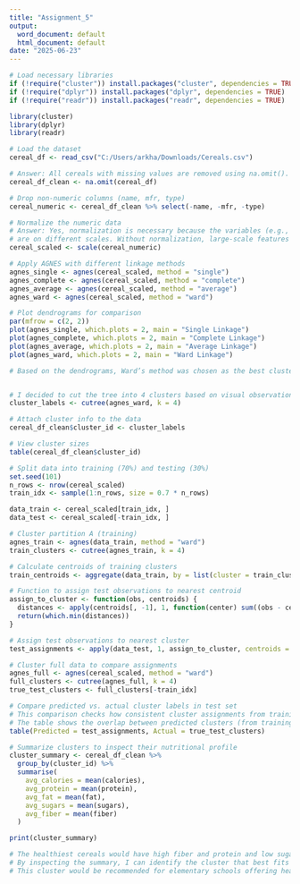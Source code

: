 ---
title: "Assignment_5"
output:
  word_document: default
  html_document: default
date: "2025-06-23"
---

```{r }

# Load necessary libraries
if (!require("cluster")) install.packages("cluster", dependencies = TRUE)
if (!require("dplyr")) install.packages("dplyr", dependencies = TRUE)
if (!require("readr")) install.packages("readr", dependencies = TRUE)

library(cluster)
library(dplyr)
library(readr)

# Load the dataset
cereal_df <- read_csv("C:/Users/arkha/Downloads/Cereals.csv")

# Answer: All cereals with missing values are removed using na.omit().
cereal_df_clean <- na.omit(cereal_df)

# Drop non-numeric columns (name, mfr, type)
cereal_numeric <- cereal_df_clean %>% select(-name, -mfr, -type)

# Normalize the numeric data
# Answer: Yes, normalization is necessary because the variables (e.g., sodium, fiber, etc.)
# are on different scales. Without normalization, large-scale features would dominate the distance calculations.
cereal_scaled <- scale(cereal_numeric)

# Apply AGNES with different linkage methods
agnes_single <- agnes(cereal_scaled, method = "single")
agnes_complete <- agnes(cereal_scaled, method = "complete")
agnes_average <- agnes(cereal_scaled, method = "average")
agnes_ward <- agnes(cereal_scaled, method = "ward")

# Plot dendrograms for comparison
par(mfrow = c(2, 2))
plot(agnes_single, which.plots = 2, main = "Single Linkage")
plot(agnes_complete, which.plots = 2, main = "Complete Linkage")
plot(agnes_average, which.plots = 2, main = "Average Linkage")
plot(agnes_ward, which.plots = 2, main = "Ward Linkage")

# Based on the dendrograms, Ward’s method was chosen as the best clustering approach.It creates well-separated and balanced clusters.


# I decided to cut the tree into 4 clusters based on visual observation of Ward's dendrogram.
cluster_labels <- cutree(agnes_ward, k = 4)

# Attach cluster info to the data
cereal_df_clean$cluster_id <- cluster_labels

# View cluster sizes
table(cereal_df_clean$cluster_id)

# Split data into training (70%) and testing (30%)
set.seed(101)
n_rows <- nrow(cereal_scaled)
train_idx <- sample(1:n_rows, size = 0.7 * n_rows)

data_train <- cereal_scaled[train_idx, ]
data_test <- cereal_scaled[-train_idx, ]

# Cluster partition A (training)
agnes_train <- agnes(data_train, method = "ward")
train_clusters <- cutree(agnes_train, k = 4)

# Calculate centroids of training clusters
train_centroids <- aggregate(data_train, by = list(cluster = train_clusters), FUN = mean)

# Function to assign test observations to nearest centroid
assign_to_cluster <- function(obs, centroids) {
  distances <- apply(centroids[, -1], 1, function(center) sum((obs - center)^2))
  return(which.min(distances))
}

# Assign test observations to nearest cluster
test_assignments <- apply(data_test, 1, assign_to_cluster, centroids = train_centroids)

# Cluster full data to compare assignments
agnes_full <- agnes(cereal_scaled, method = "ward")
full_clusters <- cutree(agnes_full, k = 4)
true_test_clusters <- full_clusters[-train_idx]

# Compare predicted vs. actual cluster labels in test set
# This comparison checks how consistent cluster assignments from training are with the full dataset.
# The table shows the overlap between predicted clusters (from training centroids) and actual clusters (from full data).
table(Predicted = test_assignments, Actual = true_test_clusters)

# Summarize clusters to inspect their nutritional profile
cluster_summary <- cereal_df_clean %>%
  group_by(cluster_id) %>%
  summarise(
    avg_calories = mean(calories),
    avg_protein = mean(protein),
    avg_fat = mean(fat),
    avg_sugars = mean(sugars),
    avg_fiber = mean(fiber)
  )

print(cluster_summary)

# The healthiest cereals would have high fiber and protein and low sugar and fat.
# By inspecting the summary, I can identify the cluster that best fits these criteria.
# This cluster would be recommended for elementary schools offering healthy breakfast options.

```